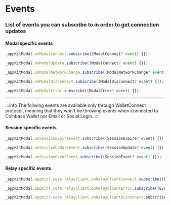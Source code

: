 # Events

### List of events you can subscribe to in order to get connection updates

#### Modal specific events

```javascript
_appKitModal.onModalConnect.subscribe((ModalConnect? event) {});

_appKitModal.onModalUpdate.subscribe((ModalConnect? event) {});

_appKitModal.onModalNetworkChange.subscribe((ModalNetworkChange? event) {});

_appKitModal.onModalDisconnect.subscribe((ModalDisconnect? event) {});

_appKitModal.onModalError.subscribe((ModalError? event) {});
```

------

:::info
The follwing events are available only through WalletConnect protocol, meaning that they won't be throwing events when connected to Coinbase Wallet nor Email or Social Login.
:::

#### Session specific events

```javascript
_appKitModal.onSessionExpireEvent.subscribe((SessionExpire? event) {});

_appKitModal.onSessionUpdateEvent.subscribe((SessionUpdate? event) {});

_appKitModal.onSessionEventEvent.subscribe((SessionEvent? event) {});
```

#### Relay specific events

```javascript
_appKitModal.appKit!.core.relayClient.onRelayClientConnect.subscribe((EventArgs? event) {});

_appKitModal.appKit!.core.relayClient.onRelayClientError.subscribe((EventArgs? event) {});

_appKitModal.appKit!.core.relayClient.onRelayClientDisconnect.subscribe((EventArgs? event) {});
```
